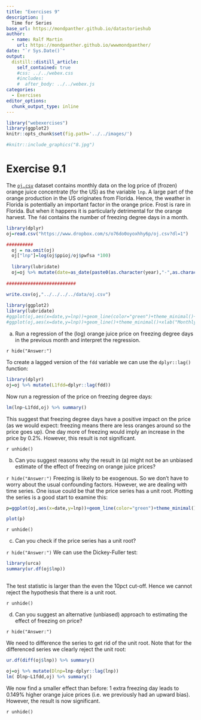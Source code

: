 ```yaml
---
title: "Exercises 9"
description: |
  Time for Series
base_url: https://mondpanther.github.io/datastorieshub  
author:
  - name: Ralf Martin
    url: https://mondpanther.github.io/wwwmondpanther/
date: "`r Sys.Date()`"
output:
  distill::distill_article:
    self_contained: true
    #css: ../../webex.css
    #includes:
    #  after_body: ../../webex.js
categories:
  - Exercises
editor_options: 
  chunk_output_type: inline
---
```




```r
library("webexercises")
library(ggplot2)
knitr::opts_chunk$set(fig.path='../../images/')
```


```r
#knitr::include_graphics("8.jpg")
```


# Exercise 9.1

The [`oj.csv`](https://www.dropbox.com/s/o76do0oyoxhhy6p/oj.csv?dl=1) dataset contains monthly data
on the log price of (frozen) orange juice concentrate (for the US) as the variable `lnp`. A large part of the orange production in the US originates from Florida. Hence, the weather in Florida is potentially an important factor in the orange price.
Frost is rare in Florida. But when it happens it is particularly detrimental for the orange harvest. 
The `fdd` contains the number of freezing degree days in a month.



```r
library(dplyr)
oj=read.csv("https://www.dropbox.com/s/o76do0oyoxhhy6p/oj.csv?dl=1")

```

```r
##########
  oj = na.omit(oj)
  oj["lnp"]=log(oj$ppioj/oj$pwfsa *100)
  
  library(lubridate)
  oj=oj %>% mutate(date=as_date(paste0(as.character(year),"-",as.character(month),"-01")))
  
##########################  

write.csv(oj,"../../../../data/oj.csv")    
  
library(ggplot2)
library(lubridate)
#ggplot(oj,aes(x=date,y=lnp))+geom_line(color="green")+theme_minimal()+xlab("Monthly data")
#ggplot(oj,aes(x=date,y=lnp))+geom_line()+theme_minimal()+xlab("Monthly data")  
```  


(a) Run a regression of the (log) orange juice price on freezing degree days in the previous month and interpret the regression.


`r hide("Answer:")`

To create a lagged version of the `fdd` variable we can use the `dplyr::lag()` function:

```r
library(dplyr)
oj=oj %>% mutate(L1fdd=dplyr::lag(fdd))
```

Now run a regression of the price on freezing degree days: 

```r
lm(lnp~L1fdd,oj) %>% summary()

```

This suggest that freezing degree days have a positive impact on the price (as we would expect: freezing means there are less oranges around so the price goes up). One day more of freezing would imply an increase
in the price by 0.2%. However, this result is not significant.


`r unhide()`


(b) Can you suggest reasons why the result in (a) might not be an unbiased estimate of the effect of 
freezing on orange juice prices?


`r hide("Answer:")`
Freezing is likely to be exogenous. So we don't have to worry about the usual confounding factors.
However, we are dealing with time series. One issue could be that the price series has a unit root. Plotting the series is 
a good start to examine this:

```r
p=ggplot(oj,aes(x=date,y=lnp))+geom_line(color="green")+theme_minimal()+xlab("Monthly data")

plot(p)
```


`r unhide()`

(c) Can you check if the price series has a unit root?

`r hide("Answer:")`
We can use the Dickey-Fuller test:

```r

library(urca)
summary(ur.df(oj$lnp))
  
```
The test statistic is larger than the even the 10pct cut-off. Hence we cannot reject the 
hypothesis that there is a unit root.


`r unhide()`


(d) Can you suggest an alternative (unbiased) approach to estimating the effect of freezing on price?

`r hide("Answer:")`

We need to difference the series to get rid of the unit root. Note that for the differenced series we clearly
reject the unit root:


```r

ur.df(diff(oj$lnp)) %>% summary()

```
```r
oj=oj %>% mutate(Dlnp=lnp-dplyr::lag(lnp))
lm( Dlnp~L1fdd,oj) %>% summary()

```

We now find a smaller effect than before: 1 extra freezing day leads to 0.149% higher orange juice prices (i.e. we previously had an upward bias). However, the result is now significant.


`r unhide()`






